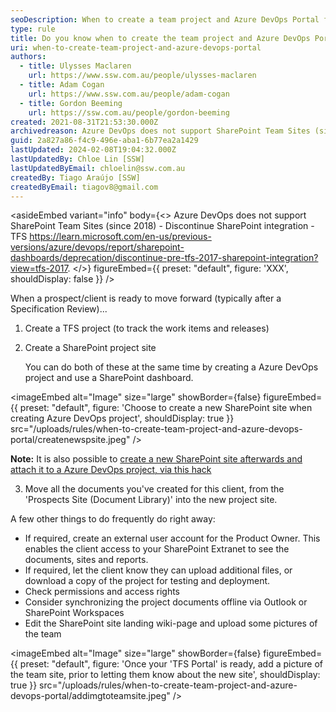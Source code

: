 ```yaml
---
seoDescription: When to create a team project and Azure DevOps Portal for a prospect/client? Create a TFS project and SharePoint site once a prospect/ client is ready to move forward after a Specification Review.
type: rule
title: Do you know when to create the team project and Azure DevOps Portal for a prospect/client?
uri: when-to-create-team-project-and-azure-devops-portal
authors:
  - title: Ulysses Maclaren
    url: https://www.ssw.com.au/people/ulysses-maclaren
  - title: Adam Cogan
    url: https://www.ssw.com.au/people/adam-cogan
  - title: Gordon Beeming
    url: https://ssw.com.au/people/gordon-beeming
created: 2021-08-31T21:53:30.000Z
archivedreason: Azure DevOps does not support SharePoint Team Sites (since 2018) - Discontinue SharePoint integration - TFS https://learn.microsoft.com/en-us/previous-versions/azure/devops/report/sharepoint-dashboards/deprecation/discontinue-pre-tfs-2017-sharepoint-integration?view=tfs-2017. Replaced by https://ssw.com.au/rules/connect-crm-to-microsoft-teams
guid: 2a827a86-f4c9-496e-aba1-6b77ea2a1429
lastUpdated: 2024-02-08T19:04:32.000Z
lastUpdatedBy: Chloe Lin [SSW]
lastUpdatedByEmail: chloelin@ssw.com.au
createdBy: Tiago Araújo [SSW]
createdByEmail: tiagov8@gmail.com
---
```


<asideEmbed
  variant="info"
  body={<>
    Azure DevOps does not support SharePoint Team Sites (since 2018) - Discontinue SharePoint integration - TFS <https://learn.microsoft.com/en-us/previous-versions/azure/devops/report/sharepoint-dashboards/deprecation/discontinue-pre-tfs-2017-sharepoint-integration?view=tfs-2017>.
  </>}
  figureEmbed={{
    preset: "default",
    figure: 'XXX',
    shouldDisplay: false
  }}
/>

When a prospect/client is ready to move forward (typically after a Specification Review)...
1. Create a TFS project (to track the work items and releases)
2. Create a SharePoint project site

   You can do both of these at the same time by creating a Azure DevOps project and use a SharePoint dashboard.
   
<imageEmbed
  alt="Image"
  size="large"
  showBorder={false}
  figureEmbed={{
    preset: "default",
    figure: 'Choose to create a new SharePoint site when creating Azure DevOps project',
    shouldDisplay: true
  }}
  src="/uploads/rules/when-to-create-team-project-and-azure-devops-portal/createnewspsite.jpeg"
/>

**Note:** It is also possible to [create a new SharePoint site afterwards and attach it to a Azure DevOps project, via this hack](/how-to-create-Project-Portal)

3. Move all the documents you've created for this client, from the 'Prospects Site (Document Library)' into the new project site.

A few other things to do frequently do right away:

- If required, create an external user account for the Product Owner. This enables the client access to your SharePoint Extranet to see the documents, sites and reports.
- If required, let the client know they can upload additional files, or download a copy of the project for testing and deployment.
- Check permissions and access rights
- Consider synchronizing the project documents offline via Outlook or SharePoint Workspaces
- Edit the SharePoint site landing wiki-page and upload some pictures of the team
  
<imageEmbed
  alt="Image"
  size="large"
  showBorder={false}
  figureEmbed={{
    preset: "default",
    figure: 'Once your \'TFS Portal\' is ready, add a picture of the team site, prior to letting them know about the new site',
    shouldDisplay: true
  }}
  src="/uploads/rules/when-to-create-team-project-and-azure-devops-portal/addimgtoteamsite.jpeg"
/>

